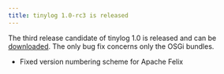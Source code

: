 ```yaml
---
title: tinylog 1.0-rc3 is released
---
```


The third release candidate of tinylog 1.0 is released and can be [downloaded](/download/). The only bug fix concerns only the OSGi bundles.

* Fixed version numbering scheme for Apache Felix
